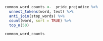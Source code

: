 ```r
common_word_counts <-  pride_prejudice %>% 
  unnest_tokens(word, text) %>%
  anti_join(stop_words) %>% 
  count(word, sort = TRUE) %>%
  top_n(50)

common_word_counts 
```